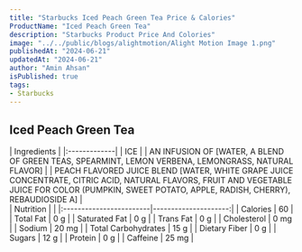 ```yaml
---
title: "Starbucks Iced Peach Green Tea Price & Calories"
ProductName: "Iced Peach Green Tea" 
description: "Starbucks Product Price And Colories"
image: "../../public/blogs/alightmotion/Alight Motion Image 1.png"
publishedAt: "2024-06-21"
updatedAt: "2024-06-21"
author: "Amin Ahsan"
isPublished: true
tags:
- Starbucks
---
```


## Iced Peach Green Tea 

<div className="tables-container">
  <div className="table-wrapper">
    | Ingredients  |
    |:-------------|
    | ICE |
    | AN INFUSION OF [WATER, A BLEND OF GREEN TEAS, SPEARMINT, LEMON VERBENA, LEMONGRASS, NATURAL FLAVOR] |
    | PEACH FLAVORED JUICE BLEND [WATER, WHITE GRAPE JUICE CONCENTRATE, CITRIC ACID, NATURAL FLAVORS, FRUIT AND VEGETABLE JUICE FOR COLOR (PUMPKIN, SWEET POTATO, APPLE, RADISH, CHERRY), REBAUDIOSIDE A] |
  </div>
  <div className="table-wrapper">
    | Nutrition               |                      |  
    |:------------------------|---------------------:|
    | Calories                | 60                   |
    | Total Fat               | 0 g                  |
    | Saturated Fat           | 0 g                  |
    | Trans Fat               | 0 g                  |
    | Cholesterol             | 0 mg                 |
    | Sodium                  | 20 mg                |
    | Total Carbohydrates     | 15 g                 |
    | Dietary Fiber           | 0 g                  |
    | Sugars                  | 12 g                 |
    | Protein                 | 0 g                  |
    | Caffeine                | 25 mg                |
  </div>
</div>

<style jsx>{`
  .tables-container {
    display: flex;
    flex-direction: row;
    gap: 30px;
  }
  .table-wrapper {
    width: 500px; /* Adjust as needed */
  }
  @media (max-width: 768px) {
    .tables-container {
      flex-direction: column;
      gap: 0px; /* Adjust as needed */
    }
    .table-wrapper {
      width: 100%; /* Adjust as needed */
    }
  }
`}</style>
